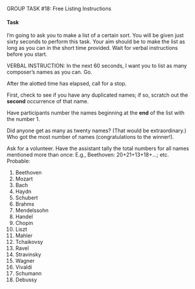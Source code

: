 


[GROUP TASK #18:]{.small} Free Listing Instructions

#### Task

I'm going to ask you to make a list of a certain sort. You will be
given just sixty seconds to perform this task. Your aim should be to
make the list as long as you can in the short time provided. Wait
for verbal instructions before you start.

VERBAL INSTRUCTION: In the next 60 seconds, I want you to list as
many composer's names as you can. Go.

After the alotted time has elapsed, call for a stop.

First, check to see if you have any duplicated names; if so, scratch
out the **second** occurrence of that name.

Have participants number the names beginning at the **end** of the
list with the number 1.

Did anyone get as many as twenty names? (That would be
extraordinary.) Who got the most number of names (congratulations to
the winner!).

Ask for a volunteer. Have the assistant tally the total numbers for
all names mentioned more than once: E.g., Beethoven:
20+21+13+18+...; etc. Probable:

1.  Beethoven
2.  Mozart
3.  Bach
4.  Haydn
5.  Schubert
6.  Brahms
7.  Mendelssohn
8.  Handel
9.  Chopin
10. Liszt
11. Mahler
12. Tchaikovsy
13. Ravel
14. Stravinsky
15. Wagner
16. Vivaldi
17. Schumann
18. Debussy
